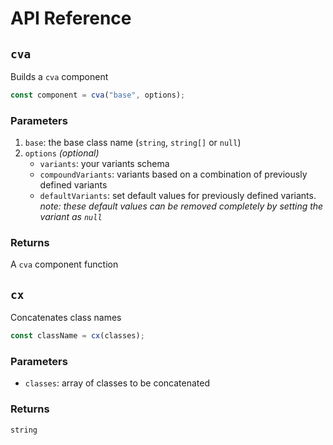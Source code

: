 # API Reference

## `cva`

Builds a `cva` component

```ts
const component = cva("base", options);
```

### Parameters

1. `base`: the base class name (`string`, `string[]` or `null`)
1. `options` _(optional)_
   - `variants`: your variants schema
   - `compoundVariants`: variants based on a combination of previously defined variants
   - `defaultVariants`: set default values for previously defined variants.  
     _note: these default values can be removed completely by setting the variant as `null`_

### Returns

A `cva` component function

## `cx`

Concatenates class names

```ts
const className = cx(classes);
```

### Parameters

- `classes`: array of classes to be concatenated

### Returns

`string`
